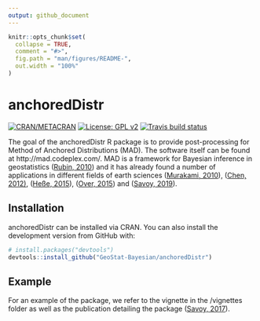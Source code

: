 ```yaml
---
output: github_document
---
```


<!-- README.md is generated from README.Rmd. Please edit that file -->

```r
knitr::opts_chunk$set(
  collapse = TRUE,
  comment = "#>",
  fig.path = "man/figures/README-",
  out.width = "100%"
)
```
# anchoredDistr

<!-- badges: start -->
[![CRAN/METACRAN](https://img.shields.io/cran/v/anchoredDistr)](https://cran.r-project.org/web/packages/anchoredDistr/index.html)
[![License: GPL v2](https://img.shields.io/badge/License-GPL%20v2-blue.svg)](https://www.gnu.org/licenses/old-licenses/gpl-2.0.en.html)
[![Travis build status](https://travis-ci.org/GeoStat-Bayesian/anchoredDistr.svg?branch=master)](https://travis-ci.org/GeoStat-Bayesian/anchoredDistr)
<!-- badges: end -->

The goal of the anchoredDistr R package is to provide post-processing for Method of Anchored Distributions (MAD). The software itself can be found at http://mad.codeplex.com/. MAD is a framework for Bayesian inference in geostatistics ([Rubin, 2010 ](https://doi.org/10.1029/2009wr008799)) and it has already found a number of applications in different fields of earth sciences ([Murakami, 2010](https://doi.org/10.5194/hess-14-1989-2010)), ([Chen, 2012)](https://doi.org/10.1029/2011wr010675), ([Heße, 2015](https://doi.org/10.1016/j.jhydrol.2015.09.067)), ([Over, 2015](https://doi.org/10.1002/2014WR015252)) and ([Savoy, 2019](https://doi.org/10.1007/s00477-019-01697-9)).

## Installation

anchoredDistr can be installed via CRAN. You can also install the development version from GitHub with:

``` r 
# install.packages("devtools")
devtools::install_github("GeoStat-Bayesian/anchoredDistr")
```

## Example

For an example of the package, we refer to the vignette in the /vignettes folder as well as the publication detailing the package ([Savoy, 2017](https://doi.org/10.32614/RJ-2017-034)).
